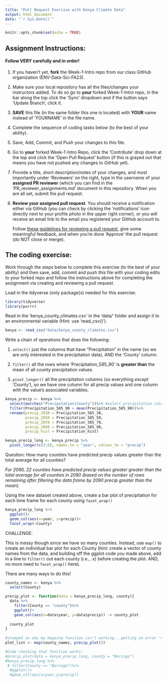```yaml
---
title: "Pull Request Exercise with Kenya Climate Data"
output: html_document
date: "`r Sys.Date()`"
---
```


```r
knitr::opts_chunk$set(echo = TRUE)
```

## Assignment Instructions:

#### Follow VERY carefully and in order!

1.  If you haven't yet, **fork** the Week-1-Intro repo from our class GitHub organization (ENV-Data-Sci-FA23).

2.  Make sure your local repository has all the files/changes your instructors added. To do so go to **your** forked Week-1-Intro repo, in the bar along the top click the 'Sync' dropdown and if the button says 'Update Branch', click it.

3.  **SAVE** this file (in the same folder this one is located) with **YOUR** name instead of 'YOURNAME' in the file name.

4.  Complete the sequence of coding tasks below (to the best of your ability).

5.  Save, Add, Commit, and Push your changes to this file.

6.  Go to **your** forked Week-1-Intro Repo, click the 'Contribute' drop down at the top and click the 'Open Pull Request' button (if this is grayed out that means you have not pushed any changes to GitHub yet).

7.  Provide a title, short description/notes of your changes, and most importantly under 'Reviewers' on the right, type in the username of your **assigned PR reviewer** (which you can find in the 'PR_reviewer_assignments.md' document in this repository. When you are all set, submit the pull request.

8.  **Review your assigned pull request**. You should receive a notification either via GitHub (you can check by clicking the 'notifications' icon directly next to your profile photo in the upper right corner), or you will receive an email link to the email you registered your GitHub account to.

    Follow [these guidelines for reviewing a pull request](https://docs.github.com/en/pull-requests/collaborating-with-pull-requests/reviewing-changes-in-pull-requests/reviewing-proposed-changes-in-a-pull-request), give some meaningful feedback, and when you're done 'Approve' the pull request (do NOT close or merge).

## The coding exercise:

Work through the steps below to complete this exercise (to the best of your ability) and then save, add, commit and push this file with your coding edits to your forked repo and follow the instructions above for completing the assignment via creating and reviewing a pull request.

Load in the tidyverse (only package(s) needed for this exercise:

```r
library(tidyverse)
library(purrr)
```

Read in the 'kenya_county_climates.csv' in the 'data/' folder and assign it to an environmental variable (Hint: use 'read_csv()').

```r
kenya <- read_csv("data/kenya_county_climates.csv")
```

Write a chain of operations that does the following:

1.  `select()` just the columns that have "Precipitation" in the name (so we are only interested in the precipitation data), AND the 'County' column.

2.  `filter()` all the rows where 'Precipitation_585_90' is **greater than** the mean of all county precipitation values.

3.  `pivot_longer()` all the precipitation columns (so everything *except* 'County'), so we have one column for all precip values and one column with the value's associated variables.

```r
kenya_precip <- kenya %>%
  select(matches("Precipitation|County"))%>% #select precipitation columns
  filter(Precipitation_585_90 > mean(Precipitation_585_90))%>%
  rename(precip_2030 = Precipitation_585_30,
         precip_2050 = Precipitation_585_50,
         precip_2070 = Precipitation_585_70,
         precip_2090 = Precipitation_585_90,
         precip_hist = Precipitation_hist)

kenya_precip_long <- kenya_precip %>%
  pivot_longer(c(2:6), names_to = "year", values_to = "precip")
```

Question: How many counties have predicted precip values greater than the total average for all counties?

*For 2090, 22 counties have predicted precip values greater greater than the total average for all counties in 2090 (based on the number of rows remaining after filtering the data frame by 2090 precip greater than the mean).*

Using the new dataset created above, create a bar plot of precipitation for each time frame for each county using `facet_wrap()`

```r
kenya_precip_long %>%
  ggplot()+
  geom_col(aes(x=year, y=precip))+
  facet_wrap(~County)
```

CHALLENGE:

This is messy though since we have so many counties. Instead, use `map()` to create an individual bar plot for each County (hint: create a vector of county names from the data, and building off the ggplot code you made above, add in a line to `filter()` out each county (i.e., .x) before creating the plot. AND, no more need to `facet_wrap()` here).

There are many ways to do this!

```r
county_names <- kenya %>%
  select(County)

precip_plot <- function(data = kenya_precip_long, county){
  data %>%
    filter(County == "county")%>%
    ggplot()+
    geom_col(aes(x=data$year, y=data$precip)) -> county_plot
  
  county_plot
}
 
#stumped on why my mapping function isn't working...getting an error 'can't convert '.f', a list, to a function'
plot_list <- map(county_names, precip_plot())

#Code checking that function works: 
#precip_plot(data = kenya_precip_long, county = "Baringo") 
#kenya_precip_long %>%
 # filter(County == "Baringo")%>%
  #ggplot()+
  #geom_col(aes(x=year,y=precip))
```
